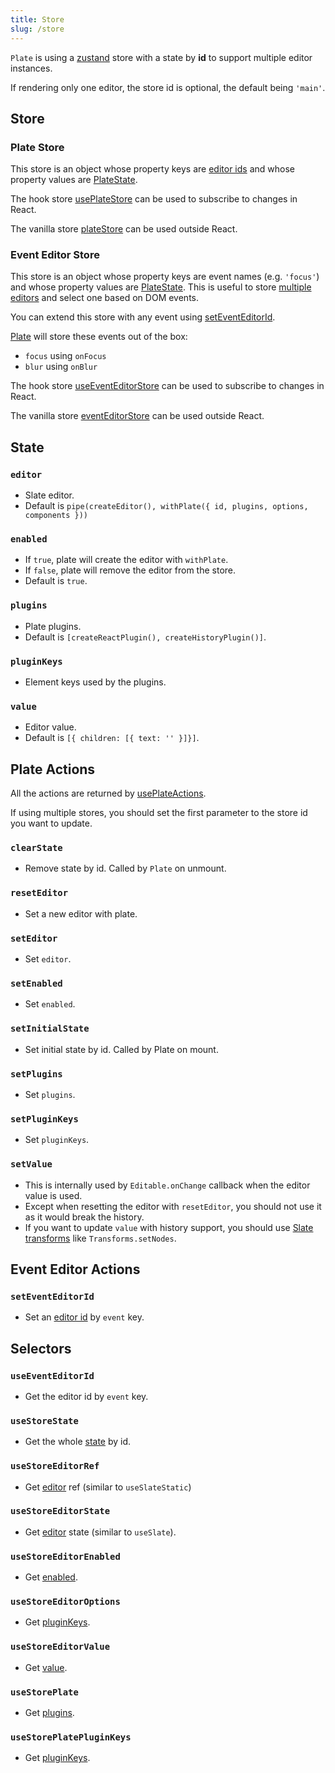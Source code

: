 ```yaml
---
title: Store
slug: /store
---
```


`Plate` is using a [zustand](https://github.com/pmndrs/zustand) store with a state by **id** to support multiple editor instances.

If rendering only one editor, the store id is optional, the default being `'main'`.

## Store

### Plate Store

This store is an object whose property keys are [editor ids](Plate#id) and whose property values are [PlateState](#state).

The hook store [usePlateStore](https://plate-api.udecode.io/globals.html#useplatestore) can be used to subscribe to changes in React.

The vanilla store [plateStore](https://plate-api.udecode.io/globals.html#platestore) can be used outside React.

### Event Editor Store

This store is an object whose property keys are event names (e.g. `'focus'`) and whose property values are [PlateState](#state).
This is useful to store [multiple editors](multiple-editors) and select one based on DOM events.

You can extend this store with any event using [setEventEditorId](store#seteventeditorid).

[Plate](Plate) will store these events out of the box:

- `focus` using `onFocus`
- `blur` using `onBlur`

The hook store [useEventEditorStore](https://plate-api.udecode.io/globals.html#useeventeditorstore) can be used to subscribe to changes in React.

The vanilla store [eventEditorStore](https://plate-api.udecode.io/globals.html#eventeditorstore) can be used outside React.

## State

### `editor`

- Slate editor.
- Default is `pipe(createEditor(), withPlate({ id, plugins, options, components }))`

### `enabled`

- If `true`, plate will create the editor with `withPlate`.
- If `false`, plate will remove the editor from the store.
- Default is `true`.

### `plugins`

- Plate plugins.
- Default is `[createReactPlugin(), createHistoryPlugin()]`.

### `pluginKeys`

- Element keys used by the plugins.

### `value`

- Editor value.
- Default is `[{ children: [{ text: '' }]}]`.

## Plate Actions

All the actions are returned by [usePlateActions](https://plate-api.udecode.io/globals.html#useplateactions).

If using multiple stores, you should set the first parameter to the store id you want to update.

### `clearState`

- Remove state by id. Called by `Plate` on unmount.

### `resetEditor`

- Set a new editor with plate.

### `setEditor`

- Set `editor`.

### `setEnabled`

- Set `enabled`.

### `setInitialState`

- Set initial state by id. Called by Plate on mount.

### `setPlugins`

- Set `plugins`.

### `setPluginKeys`

- Set `pluginKeys`.

### `setValue`

- This is internally used by `Editable.onChange` callback when the editor value is used.
- Except when resetting the editor with `resetEditor`, you should not use it as it would break the history.
- If you want to update `value` with history support, you should use [Slate transforms](https://docs.slatejs.org/concepts/04-transforms) like `Transforms.setNodes`.

## Event Editor Actions

### `setEventEditorId`

- Set an [editor id](Plate#id) by `event` key.

## Selectors

### `useEventEditorId`

- Get the editor id by `event` key.

### `useStoreState`

- Get the whole [state](#state) by id.

### `useStoreEditorRef`

- Get [editor](#editor) ref (similar to `useSlateStatic`)

### `useStoreEditorState`

- Get [editor](#editor) state (similar to `useSlate`).

### `useStoreEditorEnabled`

- Get [enabled](#enabled).

### `useStoreEditorOptions`

- Get [pluginKeys](#pluginkeys).

### `useStoreEditorValue`

- Get [value](#value).

### `useStorePlate`

- Get [plugins](#plugins).

### `useStorePlatePluginKeys`

- Get [pluginKeys](#pluginkeys).



